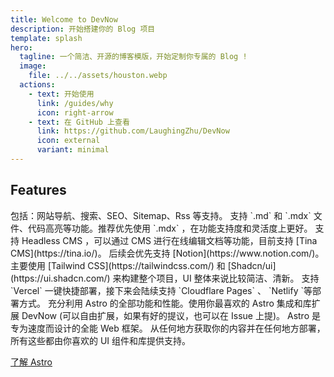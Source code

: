 ```yaml
---
title: Welcome to DevNow
description: 开始搭建你的 Blog 项目
template: splash
hero:
  tagline: 一个简洁、开源的博客模版，开始定制你专属的 Blog !
  image:
    file: ../../assets/houston.webp
  actions:
    - text: 开始使用
      link: /guides/why
      icon: right-arrow
    - text: 在 GitHub 上查看
      link: https://github.com/LaughingZhu/DevNow
      icon: external
      variant: minimal
---
```



## Features

<CardGrid stagger>
	<Card title="对搜索引擎友好的博客模版" icon="open-book">
		包括：网站导航、搜索、SEO、Sitemap、Rss 等支持。
	</Card>
	<Card title="Markdown、MDX" icon="document">
		支持 `.md` 和 `.mdx` 文件、代码高亮等功能。推荐优先使用 `.mdx` ，在功能支持度和灵活度上更好。
	</Card>
	<Card title="Headless CMS" icon="puzzle">
		支持 Headless CMS ，可以通过 CMS 进行在线编辑文档等功能，目前支持 [Tina CMS](https://tina.io/)。
		后续会优先支持 [Notion](https://www.notion.com/)。
	</Card>
	<Card title="Beautiful UI" icon="seti:svg">
		主要使用 [Tailwind CSS](https://tailwindcss.com/) 和 [Shadcn/ui](https://ui.shadcn.com/) 来构建整个项目，UI 整体来说比较简洁、清新。
	</Card>
	<Card title="Deploy" icon="seti:powershell">
		支持 `Vercel` 一键快捷部署，接下来会陆续支持 `Cloudflare Pages` 、 `Netlify `等部署方式。
	</Card>
	<Card title="由 Astro 提供支持" icon="astro">
		充分利用 Astro 的全部功能和性能。使用你最喜欢的 Astro 集成和库扩展
		DevNow (可以自由扩展，如果有好的提议，也可以在 Issue 上提)。
	</Card>

</CardGrid>

<AboutAstro title="由以下提供支持">
Astro 是专为速度而设计的全能 Web 框架。
从任何地方获取你的内容并在任何地方部署，所有这些都由你喜欢的 UI 组件和库提供支持。

[了解 Astro](https://astro.build/)

</AboutAstro>